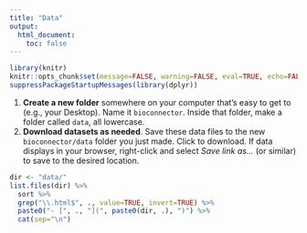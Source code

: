 ```yaml
---
title: "Data"
output: 
  html_document:
    toc: false
---
```


```r
library(knitr)
knitr::opts_chunk$set(message=FALSE, warning=FALSE, eval=TRUE, echo=FALSE)
suppressPackageStartupMessages(library(dplyr))
```

1. **Create a new folder** somewhere on your computer that's easy to get to (e.g., your Desktop). Name it `bioconnector`. Inside that folder, make a folder called `data`, all lowercase. 
1. **Download datasets as needed**. Save these data files to the new `bioconnector/data` folder you just made. Click to download. If data displays in your browser, right-click and select _Save link as..._ (or similar) to save to the desired location.

```r
dir <- "data/"
list.files(dir) %>%
  sort %>% 
  grep("\\.html$", ., value=TRUE, invert=TRUE) %>% 
  paste0("- [", ., "](", paste0(dir, .), ")") %>% 
  cat(sep="\n")
```

